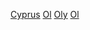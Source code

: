 [[Category:奧林匹克運動會代表團|Cyprus]]
[[Category:賽普勒斯體育國家隊|Ol]]
[[Category:綜合運動會賽普勒斯代表團|Oly]]
[[Category:賽普勒斯體育|Ol]]